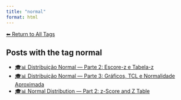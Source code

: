 ```yaml
---
title: "normal"
format: html
---
```


[⬅ Return to All Tags](../tags.qmd)

## Posts with the tag **normal**

- [🎓📊 Distribuição Normal — Parte 2: Escore-z e Tabela-z](/posts/cursos/estatistica/distribuicao_normal/parte-2/distribuicao-normal-parte2.html)
- [🎓📊 Distribuição Normal — Parte 3: Gráficos, TCL e Normalidade Aproximada](/posts/cursos/estatistica/distribuicao_normal/parte-3/distribuicao-normal-parte3.html)
- [🎓📊 Normal Distribution — Part 2: z-Score and Z Table](/posts/courses/statistics/normal_distribution/part-2/normal-distribution-part2.html)
